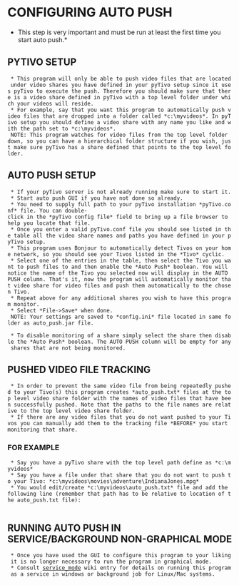 =CONFIGURING AUTO PUSH=
*This step is very important and must be run at least the first time you start auto push.*

==PYTIVO SETUP==
  * This program will only be able to push video files that are located under video shares you have defined in your pyTivo setup since it uses pyTivo to execute the push. Therefore you should make sure that there is a video share defined in pyTivo with a top level folder under which your videos will reside.
  * For example, say that you want this program to automatically push video files that are dropped into a folder called *c:\myvideos*. In pyTivo setup you should define a video share with any name you like and with the path set to *c:\myvideos*.
  NOTE: This program watches for video files from the top level folder down, so you can have a hierarchical folder structure if you wish, just make sure pyTivo has a share defined that points to the top level folder.

==AUTO PUSH SETUP==
  * If your pyTivo server is not already running make sure to start it.
  * Start auto push GUI if you have not done so already.
  * You need to supply full path to your pyTivo installation *pyTivo.conf* file. You can double-click in the *pyTivo config file* field to bring up a file browser to help you locate that file.
  * Once you enter a valid pyTivo.conf file you should see listed in the table all the video share names and paths you have defined in your pyTivo setup.
  * This program uses Bonjour to automatically detect Tivos on your home network, so you should see your Tivos listed in the *Tivo* cyclic.
  * Select one of the entries in the table, then select the Tivo you want to push files to and then enable the *Auto Push* boolean. You will notice the name of the Tivo you selected now will display in the AUTO PUSH column. That's it, now the program will automatically monitor that video share for video files and push them automatically to the chosen Tivo.
  * Repeat above for any additional shares you wish to have this program monitor.
  * Select *File->Save* when done.
  NOTE: Your settings are saved to *config.ini* file located in same folder as auto_push.jar file.

  * To disable monitoring of a share simply select the share then disable the *Auto Push* boolean. The AUTO PUSH column will be empty for any shares that are not being monitored.

==PUSHED VIDEO FILE TRACKING==
  * In order to prevent the same video file from being repeatedly pushed to your Tivo(s) this program creates *auto_push.txt* files at the top level video share folder with the names of video files that have been successfully pushed. Note that the paths to the file names are relative to the top level video share folder.
  * If there are any video files that you do not want pushed to your Tivos you can manually add them to the tracking file *BEFORE* you start monitoring that share.
===FOR EXAMPLE===
  * Say you have a pyTivo share with the top level path define as *c:\myvideos*
  * Say you have a file under that share that you do not want to push to your Tivo: *c:\myvideos\movies\adventure\IndianaJones.mpg*
  * You would edit/create *c:\myvideos\auto_push.txt* file and add the following line (remember that path has to be relative to location of the auto_push.txt file):
  {{{movies\adventure\IndianaJones.mpg}}}

==RUNNING AUTO PUSH IN SERVICE/BACKGROUND NON-GRAPHICAL MODE==
  * Once you have used the GUI to configure this program to your liking it is no longer necessary to run the program in graphical mode.
  * Consult [http://code.google.com/p/pytivo-auto-push/wiki/service_mode service_mode] wiki entry for details on running this program as a service in windows or background job for Linux/Mac systems.